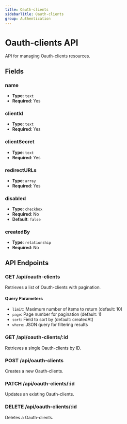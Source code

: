 ```yaml
---
title: Oauth-clients
sidebarTitle: Oauth-clients
group: Authentication
---
```


# Oauth-clients API

API for managing Oauth-clients resources.

## Fields

### name

- **Type**: `text`
- **Required**: Yes




### clientId

- **Type**: `text`
- **Required**: Yes




### clientSecret

- **Type**: `text`
- **Required**: Yes




### redirectURLs

- **Type**: `array`
- **Required**: Yes




### disabled

- **Type**: `checkbox`
- **Required**: No
- **Default**: `false`



### createdBy

- **Type**: `relationship`
- **Required**: No





## API Endpoints

### GET /api/oauth-clients
Retrieves a list of Oauth-clients with pagination.

#### Query Parameters
- `limit`: Maximum number of items to return (default: 10)
- `page`: Page number for pagination (default: 1)
- `sort`: Field to sort by (default: createdAt)
- `where`: JSON query for filtering results

### GET /api/oauth-clients/:id
Retrieves a single Oauth-clients by ID.

### POST /api/oauth-clients
Creates a new Oauth-clients.

### PATCH /api/oauth-clients/:id
Updates an existing Oauth-clients.

### DELETE /api/oauth-clients/:id
Deletes a Oauth-clients.

